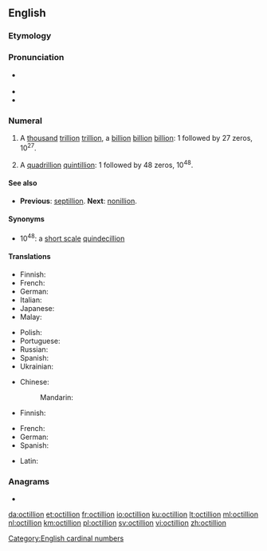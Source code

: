 ==English==

===Etymology===
{{confix|oct|gloss1=eight|illion|lang=en}}

===Pronunciation===
* {{a|UK}} {{IPA|/ɒkˈtɪl.iː.ən/|lang=en}}
* {{rhymes|ɪljən|lang=en}}
* {{hyphenation|oct|il|li|on, oc|til|li|on|lang=en}}

===Numeral===
{{head|en|numeral}}

# {{lb|en|US|modern|_|British|_|&|_|Australian|[[w:Long and short scales|short scale]]}} A [[thousand]] [[trillion]] [[trillion]], a [[billion]] [[billion]] [[billion]]: 1 followed by 27 zeros, 10<sup>27</sup>.
# {{lb|en|dated|_|British|_|&|_|Australian|[[w:Long and short scales|long scale]]}} A [[quadrillion]] [[quintillion]]: 1 followed by 48 zeros, 10<sup>48</sup>.

====See also====
* {{qualifier|short and long scale}} '''Previous''': [[septillion]]. '''Next''': [[nonillion]].

====Synonyms====
* 10<sup>48</sup>: a [[w:Long and short scales|short scale]] [[quindecillion]]

====Translations====
{{trans-top|a thousand trillion trillion, 10<sup>27</sup>}}
* Finnish: {{t|fi|kvadriljardi}}
* French: {{t+|fr|quadrilliard}}
* German: {{t+|de|Quadrilliarde}}
* Italian: {{t|it|quatriliardo}}
* Japanese: {{t|ja|千秭|tr=せんし, senshi|sc=Jpan}}
* Malay: {{t|ms|oktilion}}
{{trans-mid}}
* Polish: {{t+|pl|kwadryliard|m}}
* Portuguese: {{t+|pt|octilhão}}
* Russian: {{t|ru|окталлион}}
* Spanish: {{t|es|mil cuatrillones}}
* Ukrainian: {{t+|uk|октильйон}}
{{trans-bottom}}

{{trans-top|a quadrillion quintillion, 10<sup>48</sup>}}
* Chinese:
*: Mandarin: {{t|cmn|一極}}
* Finnish: {{t+|fi|oktiljoona}}
{{trans-mid}}
* French: {{t+|fr|octillion|m}}
* German: {{t+|de|Oktillion|f}}
* Spanish: {{t+|es|octillón}}
{{trans-bottom}}

{{checktrans-top}}
* Latin: {{t-check|la|octillio|f}}
{{trans-mid}}
{{trans-bottom}}

===Anagrams===
* {{l|en|cotillion}}

[[Category:English cardinal numbers]]

[[da:octillion]]
[[et:octillion]]
[[fr:octillion]]
[[io:octillion]]
[[ku:octillion]]
[[lt:octillion]]
[[ml:octillion]]
[[nl:octillion]]
[[km:octillion]]
[[pl:octillion]]
[[sv:octillion]]
[[vi:octillion]]
[[zh:octillion]]